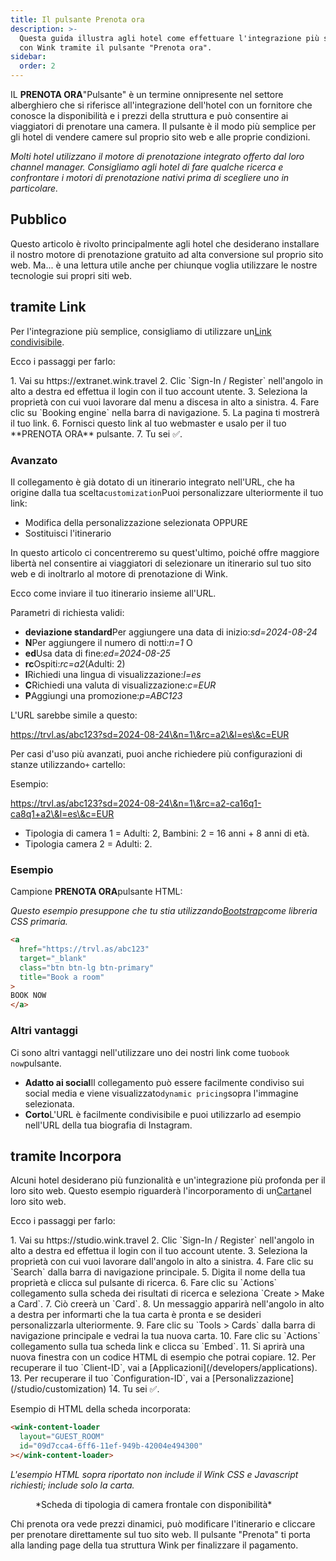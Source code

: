 ```yaml
---
title: Il pulsante Prenota ora
description: >-
  Questa guida illustra agli hotel come effettuare l'integrazione più semplice
  con Wink tramite il pulsante "Prenota ora".
sidebar:
  order: 2
---
```


IL **PRENOTA ORA**"Pulsante" è un termine onnipresente nel settore alberghiero che si riferisce all'integrazione dell'hotel con un fornitore che conosce la disponibilità e i prezzi della struttura e può consentire ai viaggiatori di prenotare una camera. Il pulsante è il modo più semplice per gli hotel di vendere camere sul proprio sito web e alle proprie condizioni.

*Molti hotel utilizzano il motore di prenotazione integrato offerto dal loro channel manager. Consigliamo agli hotel di fare qualche ricerca e confrontare i motori di prenotazione nativi prima di scegliere uno in particolare.*

## Pubblico

Questo articolo è rivolto principalmente agli hotel che desiderano installare il nostro motore di prenotazione gratuito ad alta conversione sul proprio sito web.
Ma... è una lettura utile anche per chiunque voglia utilizzare le nostre tecnologie sui propri siti web.

## tramite Link

Per l'integrazione più semplice, consigliamo di utilizzare un[Link condivisibile](/studio/shareable-links).

Ecco i passaggi per farlo:

<Steps>
  1. Vai su https://extranet.wink.travel
  2. Clic `Sign-In / Register` nell'angolo in alto a destra ed effettua il login con il tuo account utente.
  3. Seleziona la proprietà con cui vuoi lavorare dal menu a discesa in alto a sinistra.
  4. Fare clic su `Booking engine` nella barra di navigazione.
  5. La pagina ti mostrerà il tuo link.
  6. Fornisci questo link al tuo webmaster e usalo per il tuo **PRENOTA ORA** pulsante.
  7. Tu sei ✅.
</Steps>


### Avanzato

Il collegamento è già dotato di un itinerario integrato nell'URL, che ha origine dalla tua scelta`customization`Puoi personalizzare ulteriormente il tuo link:

* Modifica della personalizzazione selezionata OPPURE
* Sostituisci l'itinerario

In questo articolo ci concentreremo su quest'ultimo, poiché offre maggiore libertà nel consentire ai viaggiatori di selezionare un itinerario sul tuo sito web e di inoltrarlo al motore di prenotazione di Wink.

Ecco come inviare il tuo itinerario insieme all'URL.

Parametri di richiesta validi:

* **deviazione standard**Per aggiungere una data di inizio:*sd=2024-08-24*
* **N**Per aggiungere il numero di notti:*n=1* O
* **ed**Usa data di fine:*ed=2024-08-25*
* **rc**Ospiti:*rc=a2*(Adulti: 2)
* **l**Richiedi una lingua di visualizzazione:*l=es*
* **C**Richiedi una valuta di visualizzazione:*c=EUR*
* **P**Aggiungi una promozione:*p=ABC123*

L'URL sarebbe simile a questo:

https://trvl.as/abc123?sd=2024-08-24\&n=1\&rc=a2\&l=es\&c=EUR

Per casi d'uso più avanzati, puoi anche richiedere più configurazioni di stanze utilizzando`+` cartello:

Esempio:

https://trvl.as/abc123?sd=2024-08-24\&n=1\&rc=a2-ca16q1-ca8q1+a2\&l=es\&c=EUR

* Tipologia di camera 1 = Adulti: 2, Bambini: 2 = 16 anni + 8 anni di età.
* Tipologia camera 2 = Adulti: 2.

### Esempio

Campione **PRENOTA ORA**pulsante HTML:

*Questo esempio presuppone che tu stia utilizzando[Bootstrap](https://getbootstrap.com)come libreria CSS primaria.*

```html
<a
  href="https://trvl.as/abc123"
  target="_blank"
  class="btn btn-lg btn-primary"
  title="Book a room"
>
BOOK NOW
</a>
```

### Altri vantaggi

Ci sono altri vantaggi nell'utilizzare uno dei nostri link come tuo`book now`pulsante.

* **Adatto ai social**Il collegamento può essere facilmente condiviso sui social media e viene visualizzato`dynamic pricing`sopra l'immagine selezionata.
* **Corto**L'URL è facilmente condivisibile e puoi utilizzarlo ad esempio nell'URL della tua biografia di Instagram.

## tramite Incorpora

Alcuni hotel desiderano più funzionalità e un'integrazione più profonda per il loro sito web. Questo esempio riguarderà l'incorporamento di un[Carta](/studio/cards)nel loro sito web.

Ecco i passaggi per farlo:

<Steps>
  1. Vai su https://studio.wink.travel
  2. Clic `Sign-In / Register` nell'angolo in alto a destra ed effettua il login con il tuo account utente.
  3. Seleziona la proprietà con cui vuoi lavorare dall'angolo in alto a sinistra.
  4. Fare clic su `Search` dalla barra di navigazione principale.
  5. Digita il nome della tua proprietà e clicca sul pulsante di ricerca.
  6. Fare clic su `Actions` collegamento sulla scheda dei risultati di ricerca e seleziona `Create > Make a Card`.
  7. Ciò creerà un `Card`.
  8. Un messaggio apparirà nell'angolo in alto a destra per informarti che la tua carta è pronta e se desideri personalizzarla ulteriormente.
  9. Fare clic su `Tools > Cards` dalla barra di navigazione principale e vedrai la tua nuova carta.
  10. Fare clic su `Actions` collegamento sulla tua scheda link e clicca su `Embed`.
  11. Si aprirà una nuova finestra con un codice HTML di esempio che potrai copiare.
  12. Per recuperare il tuo `Client-ID`, vai a [Applicazioni](/developers/applications).
  13. Per recuperare il tuo `Configuration-ID`, vai a [Personalizzazione](/studio/customization)
  14. Tu sei ✅.
</Steps>


Esempio di HTML della scheda incorporata:

```html
<wink-content-loader
  layout="GUEST_ROOM"
  id="09d7cca4-6ff6-11ef-949b-42004e494300"
></wink-content-loader>
```

*L'esempio HTML sopra riportato non include il Wink CSS e Javascript richiesti; include solo la carta.*

<figure>
  <CloudinaryImage width="350" height="829" resize="scale" quality="best" alt="Anteprima della carta" src="academy/card-example" errorImage="noimage_opaque_nyrtl0.png" />

  <figcaption>*Scheda di tipologia di camera frontale con disponibilità*</figcaption>
</figure>


Chi prenota ora vede prezzi dinamici, può modificare l'itinerario e cliccare per prenotare direttamente sul tuo sito web. Il pulsante "Prenota" ti porta alla landing page della tua struttura Wink per finalizzare il pagamento.

